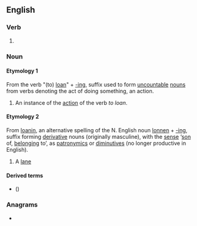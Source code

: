 ==English==

===Verb===
{{head|en|verb form}}

# {{present participle of|en|loan|nocat=1}}

===Noun===
{{en-noun}}

====Etymology 1====
From the verb "(to) [[loan]]" + [[-ing]], suffix used to form [[uncountable]] [[noun]]s from verbs denoting the act of doing something, an action.

# An instance of the [[action]] of the verb ''to loan''.

====Etymology 2====
From [[loanin]], an alternative spelling of the N. English noun [[lonnen]] + [[-ing]], suffix forming [[derivative]] nouns (originally masculine), with the [[sense]] ‘[[son]] of, [[belong]]ing to’, as [[patronymic]]s or [[diminutive]]s (no longer productive in English).

# {{lb|en|obsolete|Scottish and Northern English}} A [[lane]]

====Derived terms====
* {{l|en|free loaning}} ({{m|en|right of way}})

===Anagrams===
* {{anagrams|en|a=agilnno|loganin}}